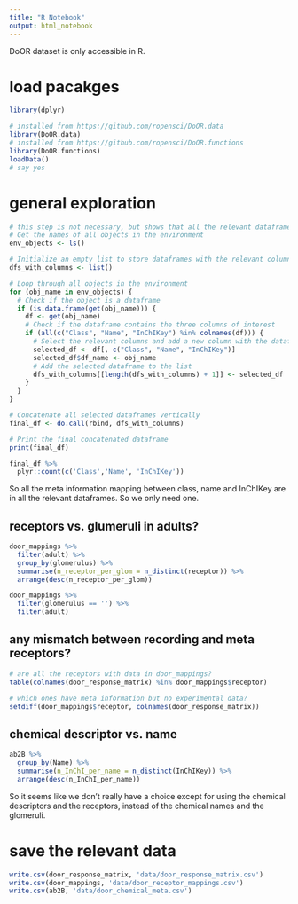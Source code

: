 ```yaml
---
title: "R Notebook"
output: html_notebook
---
```


DoOR dataset is only accessible in R. 

# load pacakges 
```r
library(dplyr)

# installed from https://github.com/ropensci/DoOR.data 
library(DoOR.data)
# installed from https://github.com/ropensci/DoOR.functions 
library(DoOR.functions)
loadData()
# say yes 
```

# general exploration 
```r
# this step is not necessary, but shows that all the relevant dataframes have the same set of odours, therefore no need to aggregate 
# Get the names of all objects in the environment
env_objects <- ls()

# Initialize an empty list to store dataframes with the relevant columns
dfs_with_columns <- list()

# Loop through all objects in the environment
for (obj_name in env_objects) {
  # Check if the object is a dataframe
  if (is.data.frame(get(obj_name))) {
    df <- get(obj_name)
    # Check if the dataframe contains the three columns of interest
    if (all(c("Class", "Name", "InChIKey") %in% colnames(df))) {
      # Select the relevant columns and add a new column with the dataframe name
      selected_df <- df[, c("Class", "Name", "InChIKey")]
      selected_df$df_name <- obj_name
      # Add the selected dataframe to the list
      dfs_with_columns[[length(dfs_with_columns) + 1]] <- selected_df
    }
  }
}

# Concatenate all selected dataframes vertically
final_df <- do.call(rbind, dfs_with_columns)

# Print the final concatenated dataframe
print(final_df)

```

```r
final_df %>% 
  plyr::count(c('Class','Name', 'InChIKey'))
```
So all the meta information mapping between class, name and InChIKey are in all the relevant dataframes. So we only need one. 


## receptors vs. glumeruli in adults? 
```r
door_mappings %>% 
  filter(adult) %>% 
  group_by(glomerulus) %>% 
  summarise(n_receptor_per_glom = n_distinct(receptor)) %>% 
  arrange(desc(n_receptor_per_glom))

```

```r
door_mappings %>% 
  filter(glomerulus == '') %>% 
  filter(adult)
```


## any mismatch between recording and meta receptors? 
```r
# are all the receptors with data in door_mappings? 
table(colnames(door_response_matrix) %in% door_mappings$receptor)
```

```r
# which ones have meta information but no experimental data? 
setdiff(door_mappings$receptor, colnames(door_response_matrix))
```

## chemical descriptor vs. name 
```r
ab2B %>% 
  group_by(Name) %>% 
  summarise(n_InChI_per_name = n_distinct(InChIKey)) %>% 
  arrange(desc(n_InChI_per_name))
```
So it seems like we don't really have a choice except for using the chemical descriptors and the receptors, instead of the chemical names and the glomeruli. 

# save the relevant data 
```r
write.csv(door_response_matrix, 'data/door_response_matrix.csv')
write.csv(door_mappings, 'data/door_receptor_mappings.csv')
write.csv(ab2B, 'data/door_chemical_meta.csv')
```


